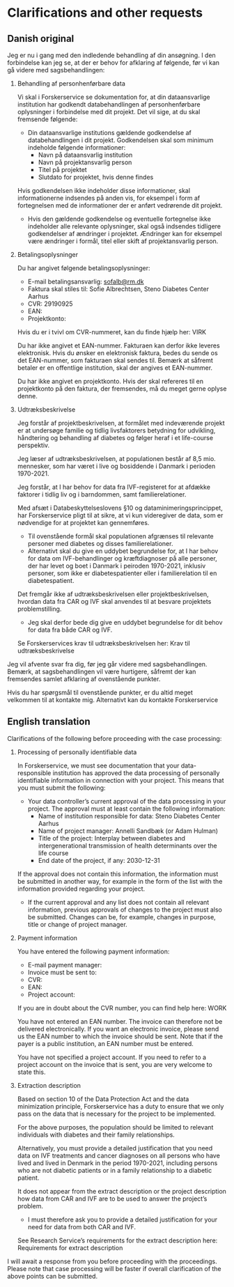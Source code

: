 # Clarifications and other requests

## Danish original

Jeg er nu i gang med den indledende behandling af din ansøgning. I den
forbindelse kan jeg se, at der er behov for afklaring af følgende, før
vi kan gå videre med sagsbehandlingen:

1.  Behandling af personhenførbare data

    Vi skal i Forskerservice se dokumentation for, at din dataansvarlige
    institution har godkendt databehandlingen af personhenførbare
    oplysninger i forbindelse med dit projekt. Det vil sige, at du skal
    fremsende følgende:

    -   Din dataansvarlige institutions gældende godkendelse af
        databehandlingen i dit projekt. Godkendelsen skal som minimum
        indeholde følgende informationer:
        -   Navn på dataansvarlig institution
        -   Navn på projektansvarlig person
        -   Titel på projektet
        -   Slutdato for projektet, hvis denne findes

    Hvis godkendelsen ikke indeholder disse informationer, skal
    informationerne indsendes på anden vis, for eksempel i form af
    fortegnelsen med de informationer der er anført vedrørende dit
    projekt.

    -   Hvis den gældende godkendelse og eventuelle fortegnelse ikke
        indeholder alle relevante oplysninger, skal også indsendes
        tidligere godkendelser af ændringer i projektet. Ændringer kan
        for eksempel være ændringer i formål, titel eller skift af
        projektansvarlig person.

2.  Betalingsoplysninger

    Du har angivet følgende betalingsoplysninger:

    -   E-mail betalingsansvarlig:
        [sofalb\@rm.dk](mailto:sofalb@rm.dk){.email}
    -   Faktura skal stiles til: Sofie Albrechtsen, Steno Diabetes
        Center Aarhus
    -   CVR: 29190925
    -   EAN:
    -   Projektkonto:

    Hvis du er i tvivl om CVR-nummeret, kan du finde hjælp her: VIRK

    Du har ikke angivet et EAN-nummer. Fakturaen kan derfor ikke leveres
    elektronisk. Hvis du ønsker en elektronisk faktura, bedes du sende
    os det EAN-nummer, som fakturaen skal sendes til. Bemærk at såfremt
    betaler er en offentlige institution, skal der angives et
    EAN-nummer.

    Du har ikke angivet en projektkonto. Hvis der skal refereres til en
    projektkonto på den faktura, der fremsendes, må du meget gerne
    oplyse denne.

3.  Udtræksbeskrivelse

    Jeg forstår af projektbeskrivelsen, at formålet med indeværende
    projekt er at undersøge familie og tidlig livsfaktorers betydning
    for udvikling, håndtering og behandling af diabetes og følger heraf
    i et life-course perspektiv.

    Jeg læser af udtræksbeskrivelsen, at populationen består af 8,5 mio.
    mennesker, som har været i live og bosiddende i Danmark i perioden
    1970-2021.

    Jeg forstår, at I har behov for data fra IVF-registeret for at
    afdække faktorer i tidlig liv og i barndommen, samt
    familierelationer.

    Med afsæt i Databeskyttelseslovens §10 og dataminimeringsprincippet,
    har Forskerservice pligt til at sikre, at vi kun videregiver de
    data, som er nødvendige for at projektet kan gennemføres.

    -   Til ovenstående formål skal populationen afgrænses til relevante
        personer med diabetes og disses familierelationer.
    -   Alternativt skal du give en uddybet begrundelse for, at I har
        behov for data om IVF-behandlinger og kræftdiagnoser på alle
        personer, der har levet og boet i Danmark i peiroden 1970-2021,
        inklusiv personer, som ikke er diabetespatienter eller i
        familierelation til en diabetespatient.

    Det fremgår ikke af udtræksbeskrivelsen eller projektbeskrivelsen,
    hvordan data fra CAR og IVF skal anvendes til at besvare projektets
    problemstilling.

    -   Jeg skal derfor bede dig give en uddybet begrundelse for dit
        behov for data fra både CAR og IVF.

    Se Forskerservices krav til udtræksbeskrivelsen her: Krav til
    udtræksbeskrivelse

Jeg vil afvente svar fra dig, før jeg går videre med sagsbehandlingen.
Bemærk, at sagsbehandlingen vil være hurtigere, såfremt der kan
fremsendes samlet afklaring af ovenstående punkter.

Hvis du har spørgsmål til ovenstående punkter, er du altid meget
velkommen til at kontakte mig. Alternativt kan du kontakte
Forskerservice

## English translation

Clarifications of the following before proceeding with the case
processing:

1.  Processing of personally identifiable data

    In Forskerservice, we must see documentation that your
    data-responsible institution has approved the data processing of
    personally identifiable information in connection with your project.
    This means that you must submit the following:

    -   Your data controller's current approval of the data processing
        in your project. The approval must at least contain the
        following information:
        -   Name of institution responsible for data: Steno Diabetes
            Center Aarhus
        -   Name of project manager: Annelli Sandbæk (or Adam Hulman)
        -   Title of the project: Interplay between diabetes and
            intergenerational transmission of health determinants over
            the life course
        -   End date of the project, if any: 2030-12-31

    If the approval does not contain this information, the information
    must be submitted in another way, for example in the form of the
    list with the information provided regarding your project.

    -   If the current approval and any list does not contain all
        relevant information, previous approvals of changes to the
        project must also be submitted. Changes can be, for example,
        changes in purpose, title or change of project manager.

2.  Payment information

    You have entered the following payment information:

    -   E-mail payment manager:
    -   Invoice must be sent to:
    -   CVR:
    -   EAN:
    -   Project account:

    If you are in doubt about the CVR number, you can find help here:
    WORK

    You have not entered an EAN number. The invoice can therefore not be
    delivered electronically. If you want an electronic invoice, please
    send us the EAN number to which the invoice should be sent. Note
    that if the payer is a public institution, an EAN number must be
    entered.

    You have not specified a project account. If you need to refer to a
    project account on the invoice that is sent, you are very welcome to
    state this.

3.  Extraction description

    Based on section 10 of the Data Protection Act and the data
    minimization principle, Forskerservice has a duty to ensure that we
    only pass on the data that is necessary for the project to be
    implemented.

    For the above purposes, the population should be limited to relevant
    individuals with diabetes and their family relationships.

    Alternatively, you must provide a detailed justification that you
    need data on IVF treatments and cancer diagnoses on all persons who
    have lived and lived in Denmark in the period 1970-2021, including
    persons who are not diabetic patients or in a family relationship to
    a diabetic patient.

    It does not appear from the extract description or the project
    description how data from CAR and IVF are to be used to answer the
    project's problem.

    -   I must therefore ask you to provide a detailed justification for
        your need for data from both CAR and IVF.

    See Research Service's requirements for the extract description
    here: Requirements for extract description

I will await a response from you before proceeding with the proceedings.
Please note that case processing will be faster if overall clarification
of the above points can be submitted.
